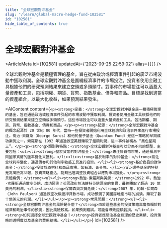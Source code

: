 ```yaml
---
title: "全球宏觀對沖基金"
slug: "/learn/global-macro-hedge-fund-102581"
id: "102581"
hide_table_of_contents: true
---
```



# 全球宏觀對沖基金

<ArticleMeta id={102581} updatedAt={'2023-09-25 22:59:02'} alias={`[]`} />
<div className='border-solid border-b border-t-0 my-4 border-[var(--ifm-color-gray-300)]' />

全球宏觀對沖基金是積極管理的基金，旨在從由政治或經濟事件引起的廣泛市場波動中獲取利潤。全球宏觀對沖基金是圍繞經濟事件的市場投注。投資者使用金融工具根據他們的研究預測結果來建立空頭或多頭頭寸。對事件的市場投注可以涵蓋大量資產和工具，包括期權、期貨、貨幣、指數基金、債券和商品。目標是找到適當的資產組合，以最大化收益，如果預測結果發生。

<AIContent content={`<p><strong>定義：</strong>全球宏觀對沖基金是一種積極管理的基金，旨在通過政治或經濟事件引起的市場波動中獲取利潤。投資者使用金融工具根據他們的研究預測結果來建立空頭或多頭頭寸。這些市場投注可以涵蓋大量資產和工具，包括期權、期貨、貨幣、指數基金、債券和商品。</p><p><strong>起源：</strong>全球宏觀對沖基金的概念起源於 20 世紀 80 年代，當時一些投資者開始利用全球經濟和政治事件來進行市場投注。喬治·索羅斯（George Soros）和他的量子基金（Quantum Fund）是這一策略的早期成功案例之一。索羅斯在 1992 年通過做空英鎊賺取了鉅額利潤，這一事件被稱為 “黑色星期三”。</p><p><strong>類別與特點：</strong>全球宏觀對沖基金可以分為不同的類型，主要包括：<ul><li><strong>基於貨幣的對沖基金：</strong>專注於貨幣市場，通過預測不同國家貨幣的匯率變化來獲利。</li><li><strong>基於利率的對沖基金：</strong>關注全球利率變化，通過債券和其他利率敏感工具進行投資。</li><li><strong>基於商品的對沖基金：</strong>投資於原材料和商品市場，如石油、黃金等。</li></ul>這些基金的特點是高風險高回報，投資策略靈活，能夠迅速調整投資組合以應對市場變化。</p><p><strong>具體案例：</strong><ul><li><strong>喬治·索羅斯與英鎊：</strong>1992 年，喬治·索羅斯通過做空英鎊，成功預測了英國政府無法維持英鎊匯率的事實，最終賺取了超過 10 億美元的利潤。</li><li><strong>保爾森與次貸危機：</strong>2007 年，約翰·保爾森（John Paulson）通過做空次級抵押貸款市場，成功預測了美國房地產市場的崩潰，賺取了數十億美元的利潤。</li></ul></p><p><strong>常見問題：</strong><ul><li><strong>全球宏觀對沖基金的風險是什麼？</strong>由於這些基金的投資策略高度依賴於對經濟和政治事件的預測，因此風險較高。如果預測錯誤，可能會導致鉅額虧損。</li><li><strong>如何選擇全球宏觀對沖基金？</strong>投資者應關注基金經理的歷史業績、投資策略的透明度以及基金的費用結構。</li></ul></p>`} id={102581} />
